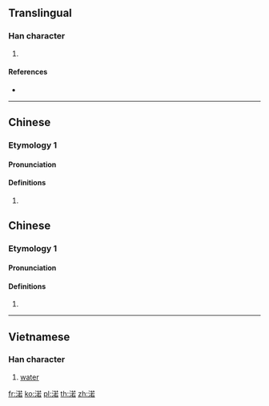 {{character info/new}}
==Translingual==

===Han character===
{{Han char|rn=85|rad=水|as=09|sn=12|four=34164|canj=ETKR|ids=⿰氵若}}

# {{defn|Han|sort=水09}}

====References====
* {{Han ref|kx=0633.270|dkj=17753|hdz=31641.080|uh=6E03|ud=28163|bh=D9FC|bd=55804}}

----

==Chinese==

===Etymology 1===
{{zh-forms}}

====Pronunciation====
{{zh-pron
|m=ruò
|c=joek6
|mc=y
|oc=
|cat=
}}

====Definitions====
{{zh-hanzi}}

# {{rfdef|zh}}

==Chinese==

===Etymology 1===
{{zh-forms}}

====Pronunciation====
{{zh-pron
|m=rè
|c=je6
|mc=y
|oc=
|cat=
}}

====Definitions====
{{zh-hanzi}}

# {{rfdef|zh}}

----

==Vietnamese==

===Han character===
{{vi-hantu|[[nước]]}}

# [[water]]

[[fr:渃]]
[[ko:渃]]
[[pl:渃]]
[[th:渃]]
[[zh:渃]]